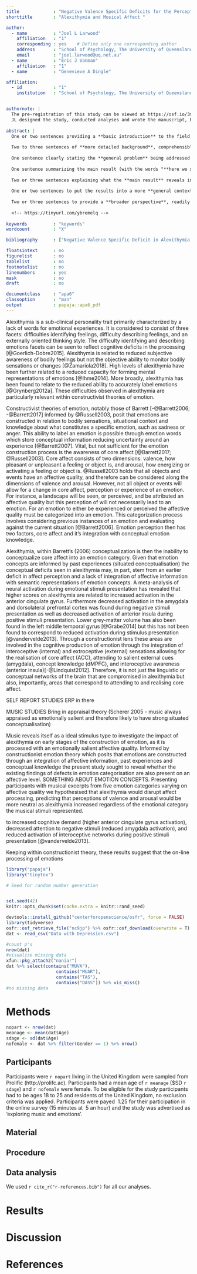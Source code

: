 ```yaml
---
title             : "Negative Valence Specific Deficits for the Perception of Musical Affect In Alexithymia"
shorttitle        : "Alexithymia and Musical Affect "

author: 
  - name          : "Joel L Larwood"
    affiliation   : "1"
    corresponding : yes    # Define only one corresponding author
    address       : "School of Psychology, The University of Queensland, St Lucia, QLD, Australia, 4072"
    email         : "joel.larwood@uq.net.au"
  - name          : "Eric J Vanman"
    affiliation   : "1"
  - name          : "Genevieve A Dingle"

affiliation:
  - id            : "1"
    institution   : "School of Psychology, The University of Queensland"


authornote: |
  The pre-registration of this study can be viewed at https://osf.io/3myru/wiki/home/ a link to data and analysis script can be found at https://osf.io/zwsdj/  
  JL designed the study, conducted analyses and wrote the manuscript, EV and GD contributed to study design and the drfting of the manuscript. 
  
abstract: |
  One or two sentences providing a **basic introduction** to the field,  comprehensible to a scientist in any discipline.
  
  Two to three sentences of **more detailed background**, comprehensible  to scientists in related disciplines.
  
  One sentence clearly stating the **general problem** being addressed by  this particular study.
  
  One sentence summarizing the main result (with the words "**here we show**" or their equivalent).
  
  Two or three sentences explaining what the **main result** reveals in direct comparison to what was thought to be the case previously, or how the  main result adds to previous knowledge.
  
  One or two sentences to put the results into a more **general context**.
  
  Two or three sentences to provide a **broader perspective**, readily comprehensible to a scientist in any discipline.
  
  <!-- https://tinyurl.com/ybremelq -->
  
keywords          : "keywords"
wordcount         : "X"

bibliography      : ["Negative Valence Specific Deficit in Alexithymia.bib"]

floatsintext      : no
figurelist        : no
tablelist         : no
footnotelist      : no
linenumbers       : yes
mask              : no
draft             : no

documentclass     : "apa6"
classoption       : "man"
output            : papaja::apa6_pdf
---
```


  Alexithymia is a sub-clinical personality trait primarily characterized by a lack of words for emotional experiences. It is considered to consist of three facets: difficulties identifying feelings, difficulty describing feelings, and an externally oriented thinking style. The difficulty identifying and describing emotions facets can be seen to reflect cognitive deficits in the processing [@Goerlich-Dobre2015]. Alexithymia is related to reduced subjective awareness of bodily feelings but not the objective ability to monitor bodily sensations or changes [@Zamariola2018]. High levels of alexithymia have been further related to a reduced capacity for forming mental representations of emotions [@Ihme2014]. More broadly, alexithymia has been found to relate to the reduced ability to accurately label emotions [@Grynberg2012a]. These difficulties observed in alexithymia are particularly relevant within constructivist theories of emotion. 
  
  Constructivist theories of emotion, notably those of Barrett [-@Barrett2006; -@Barrett2017] informed by @Russell2003, posit that emotions are constructed in relation to bodily sensations, situational context and knowledge about what constitutes a specific emotion, such as sadness or anger. This ability to label an emotion is possible through emotion words which store conceptual information reducing uncertainty around an experience [@Barrett2007]. Vital, but not sufficient for the emotion construction process is the awareness of core affect [@Barrett2017; @Russell2003]. Core affect consists of two dimensions: valence, how pleasant or unpleasant a feeling or object is, and arousal, how energizing or activating a feeling or object is. @Russell2003 holds that all objects and events have an affective quality, and therefore can be considered along the dimensions of valence and arousal. However, not all object or events will allow for a change in core affect, perception or experience of an emotion. For instance, a landscape will be seen, or perceived, and be attributed an affective quality but this perception of will not necessarily lead to an emotion. For an emotion to either be experienced or perceived the affective quality must be categorized into an emotion. This categorization process involves considering previous instances of an emotion and evaluating against the current situation [@Barrett2006]. Emotion perception then has two factors, core affect and it’s integration with conceptual emotion knowledge.  
  
  Alexithymia, within Barrett’s (2006) conceptualization is then the inability to conceptualize core affect into an emotion category. Given that emotion concepts are informed by past experiences (situated conceptualisation) the conceptual deficits seen in alexithymia may, in part, stem from an earlier deficit in affect perception and a lack of integration of affective information with semantic representations of emotion concepts. A meta-analysis of neural activation during emotional stimuli presentation has revealed that higher scores on alexithymia are related to increased activation in the anterior cingulate gyrus. Furthermore decreased activation in the amygdala and dorsolateral prefrontal cortex was found during negative stimuli presentation as well as decreased activation of anterior insula during positive stimuli presentation. Lower grey-matter volume has also been found in the left middle temporal gyrus [@Grabe2014] but this has not been found to correspond to reduced activation during stimulus presentation [@vandervelde2013]. Through a constructionist lens these areas are involved in the cognitive production of emotion through the integration of interoceptive (internal) and extroceptive (external) sensations allowing for the realisation of core affect (ACC), attending to salient external cues (amygdala), concept knowledge (dMPFC), and interoceptive awareness (anterior insula)[-@Lindquist2012]. Therefore, it is not just the linguistic or conceptual networks of the brain that are compromised in alexithymia but also, importantly, areas that correspond to attending to and realising core affect.
  
  SELF REPORT STUDIES 
  ERP in there 
  
  MUSIC STUDIES 
    Bring in appraisal theory (Scherer 2005 - music always appraised as emotionally salient and therefore likely to have strong situated conceptualisation) 
    
   Music reveals itself as a ideal stimulus type to investigate the impact of alexithymia on early stages of the construction of emotion, as it is processed with an emotionally salient affective quality. Informed by constructionist emotion theory which posits that emotions are constructed through an integration of affective information, past experiences and conceptual knowledge the present study sought to reveal whether the existing findings of defects in emotion categorisation are also present on an affective level. SOMETHING ABOUT EMOTION CONCEPTS. Presenting participants with musical excerpts from five emotion categories varying on affective quality we hypothesised that alexithymia would disrupt affect processing, predicting that perceptions of valence and arousal would be more neutral as alexithymia increased regardless of the emotional category the musical stimuli represented. 
  
  
  
  
  to increased cognitive demand (higher anterior cingulate gyrus activation), decreased attention to negative stimuli (reduced amygdala activation), and reduced activation of interoceptive networks during positive stimuli presentation [@vandervelde2013]. 
  
  
  
  
  Keeping within constructionist theory, these results suggest that the on-line processing of emotions 

```r
library("papaja")
library("tinytex")
```

```r
# Seed for random number generation


set.seed(42)
knitr::opts_chunk$set(cache.extra = knitr::rand_seed)
```

```r
devtools::install_github("centerforopenscience/osfr", force = FALSE)
library(tidyverse)
osfr::osf_retrieve_file("nc9jp") %>% osfr::osf_download(overwrite = T)
dat <- read_csv("Data with Depression.csv")
```

```r
#count p's
nrow(dat)
#visualise missing data 
xfun::pkg_attach2("naniar")
dat %>% select(contains("MUVA"),
                   contains("MUAR"),
                   contains("TAS"),
                   contains("DASS")) %>% vis_miss()
#no missing data 
```


# Methods

```r
nopart <- nrow(dat)
meanage <- mean(dat$Age)
sdage <- sd(dat$Age)
nofemale <- dat %>% filter(Gender == 1) %>% nrow()
```

## Participants 
  Participants were `r nopart` living in the United Kingdom were sampled from Prolific (http://prolifc.ac). Participants had a mean age of `r meanage` ($SD `r sdage`) and `r nofemale` were female.  To be eligible for the study participants had to be ages 18 to 25 and residents of the United Kingdom, no exclusion criteria was applied. Participants were payed \pounds\ 1.25 for their participation in the online survey (15 minutes at \pounds\ 5 an hour) and the study was advertised as ‘exploring music and emotions’.

## Material

## Procedure

## Data analysis 
We used `r cite_r("r-references.bib")` for all our analyses.


# Results

# Discussion


\newpage

# References
```r
```

\begingroup
\setlength{\parindent}{-0.5in}
\setlength{\leftskip}{0.5in}

<div id = "refs"></div>
\endgroup
